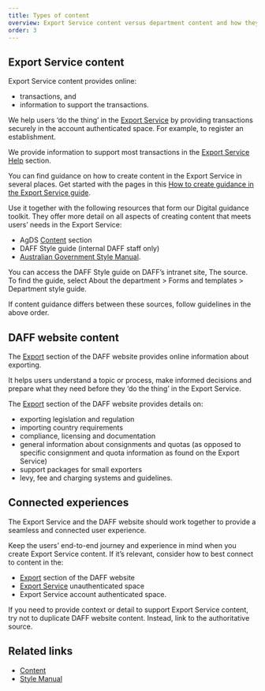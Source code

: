 ```yaml
---
title: Types of content
overview: Export Service content versus department content and how they work together.
order: 3
---
```


## Export Service content

Export Service content provides online:

- transactions, and
- information to support the transactions.

We help users ‘do the thing’ in the [Export Service](https://exports.agriculture.gov.au/) by providing transactions securely in the account authenticated space. For example, to register an establishment.

We provide information to support most transactions in the [Export Service Help](https://exports.agriculture.gov.au/help) section.

You can find guidance on how to create content in the Export Service in several places. Get started with the pages in this [How to create guidance in the Export Service guide](/guides/how-to-write-guidance/).

Use it together with the following resources that form our Digital guidance toolkit. They offer more detail on all aspects of creating content that meets users’ needs in the Export Service:

- AgDS [Content](/content) section
- DAFF Style guide (internal DAFF staff only)
- [Australian Government Style Manual](https://www.stylemanual.gov.au/).

You can access the DAFF Style guide on DAFF’s intranet site, The source. To find the guide, select About the department > Forms and templates > Department style guide.

If content guidance differs between these sources, follow guidelines in the above order.

<BackToTop />

## DAFF website content

The [Export](https://www.agriculture.gov.au/biosecurity-trade/export) section of the DAFF website provides online information about exporting.

It helps users understand a topic or process, make informed decisions and prepare what they need before they ‘do the thing’ in the Export Service.

The [Export](https://www.agriculture.gov.au/biosecurity-trade/export) section of the DAFF website provides details on:

- exporting legislation and regulation
- importing country requirements
- compliance, licensing and documentation
- general information about consignments and quotas (as opposed to specific consignment and quota information as found on the Export Service)
- support packages for small exporters
- levy, fee and charging systems and guidelines.

<BackToTop />

## Connected experiences

The Export Service and the DAFF website should work together to provide a seamless and connected user experience.

Keep the users’ end-to-end journey and experience in mind when you create Export Service content. If it’s relevant, consider how to best connect to content in the:

- [Export](https://www.agriculture.gov.au/biosecurity-trade/export) section of the DAFF website
- [Export Service](https://exports.agriculture.gov.au/) unauthenticated space
- Export Service account authenticated space.

If you need to provide context or detail to support Export Service content, try not to duplicate DAFF website content. Instead, link to the authoritative source.

<BackToTop />

## Related links

- [Content](/content)
- [Style Manual](https://www.stylemanual.gov.au/)

<BackToTop />
